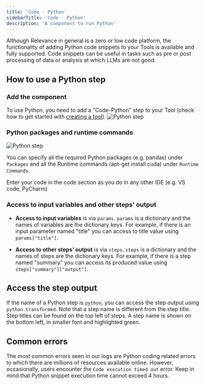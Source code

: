 ```yaml
---
title: 'Code - Python'
sidebarTitle: 'Code - Python'
description: 'A component to run Python'
---
```


Although Relevance in general is a zero or low code platform, the functionality of adding Python code snippets to your Tools is 
available and fully supported.
Code snippets can be useful in tasks such as pre or post processing of data or analysis at which LLMs are not good.

## How to use a Python step

### Add the component
To use Python, you need to add a "Code-Python" step to your Tool (check how to get started with 
[creating a tool](/build-custom-tools/tool-steps/getting_started)).
![Python step](/images/build-custom-tools/tool-step/python-code-get-started.png)

### Python packages and runtime commands

![Python step](/images/build-custom-tools/tool-step/python-code-fields.png)

You can specify all the required Python packages (e.g. pandas) under `Packages` and all the 
Runtime commands (apt-get install cuda) under `Runtime Commands`.

Enter your code in the code section as you do in any other IDE (e.g. VS code, PyCharm)


### Access to input variables and other steps' output
* **Access to input variables** is via `params`. `params` is a dictionary and the names of variables are the dictionary keys. For example, 
if there is an input parameter named "title" you can access to title value using `params["title"]`.

* **Access to other steps' output** is via `steps`. `steps` is a dictionary and the names of steps are the dictionary keys. For example, 
if there is a step named "summary" you can access its produced value using `steps["summary"]["output"]`.

<Snippet file="components/tools/step-general.mdx" />

## Access the step output
If the name of a Python step is `python`, you can access the step output using `python.transformed`.
Note that a step name is different from the step title. Step titles can be found on the top left
of steps. A step name is shown on the bottom left, in smaller font and highlighted green.


## Common errors
The most common errors seen in our logs are Python coding related errors to which there are millions of resources available online.
However, occasionally, users encounter the `Code execution timed out` error. Keep in mind that Python snippet execution time
cannot exceed 4 hours.

